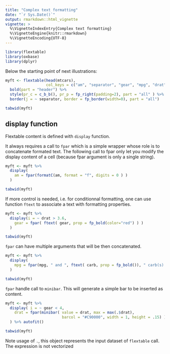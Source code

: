 ```yaml
---
title: "Complex text formatting"
date: "`r Sys.Date()`"
output: rmarkdown::html_vignette
vignette: >
  %\VignetteIndexEntry{Complex text formatting}
  %\VignetteEngine{knitr::rmarkdown}
  %\VignetteEncoding{UTF-8}
---
```


```r
library(flextable)
library(oxbase)
library(dplyr)
```

Below the starting point of next illustrations:

```r
myft <- flextable(head(mtcars), 
                  col_keys = c("am", "separator", "gear", "mpg", "drat" )) %>% 
  bold(part = "header") %>% 
  style(pr_c = c_b_b(), pr_p = fp_right(padding=2), part = "all" ) %>%
  border(j = ~ separator, border = fp_border(width=0), part = "all")

tabwid(myft)
```

## display function

Flextable content is defined with `display` function. 

It always requires a call to `fpar` which is a simple wrapper whose role is to concatenate  formated text. The following call to fpar only let you modify the display content of a cell (because fpar argument is only a single string). 

```r
myft <- myft %>%
  display( 
    am = fpar(formatC(am, format = "f", digits = 0 ) ) 
  )

tabwid(myft)
```

If more control is needed, i.e. for conditionnal formatting, one can use function `ftext` to associate a text with formatting properties.

```r
myft <- myft %>%
  display(i = ~ drat > 3.6, 
    gear = fpar( ftext( gear, prop = fp_bold(color="red") ) )
  )

tabwid(myft)
```

`fpar` can have multiple arguments that will be then concatenated.

```r
myft <- myft %>%
  display(
    mpg = fpar(mpg, " and ", ftext( carb, prop = fp_bold()), " carb(s)." ) 
  )

tabwid(myft)
```

`fpar` handle call to `minibar`. This will generate a simple bar to be inserted as content.

```r
myft <- myft %>%
  display( i = ~ gear < 4,
    drat = fpar(minibar( value = drat, max = max(.$drat), 
                         barcol = "#C90000", width = 1, height = .15) )
  ) %>% autofit()

tabwid(myft)
```

Note usage of `.`, this object represents the input dataset of `flextable` call. The expression is not vectorized 


